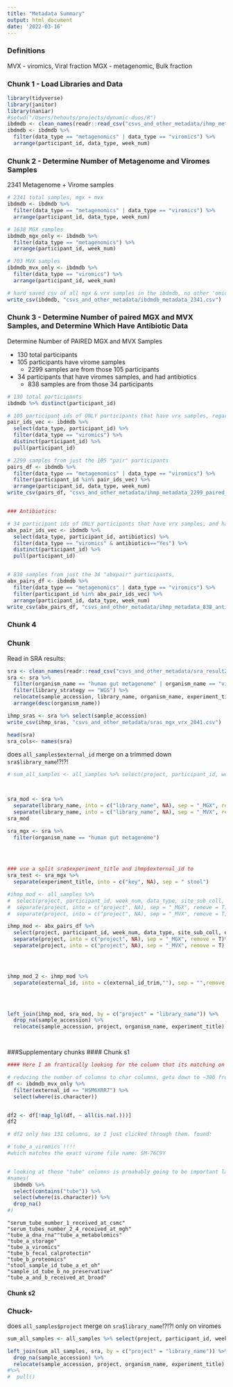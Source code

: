 ```yaml
---
title: "Metadata Summary"
output: html_document
date: '2022-03-16'
---
```


### Definitions 
MVX - viromics, Viral fraction
MGX - metagenomic, Bulk fraction


### Chunk 1 - Load Libraries and Data 
```r
library(tidyverse)
library(janitor)
library(naniar)
#setwd("/Users/hehouts/projects/dynamic-duos/R")
ibdmdb <- clean_names(readr::read_csv("csvs_and_other_metadata/ihmp_metadata.csv", show_col_types = F))
ibdmdb <- ibdmdb %>% 
  filter(data_type == "metagenomics" | data_type == "viromics") %>% 
  arrange(participant_id, data_type, week_num)
```


### Chunk 2 - Determine Number of Metagenome and Viromes Samples
2341 Metagenome + Virome samples
```r
# 2341 total samples, mgx + mvx
ibdmdb <- ibdmdb %>% 
  filter(data_type == "metagenomics" | data_type == "viromics") %>% 
  arrange(participant_id, data_type, week_num)

# 1638 MGX samples
ibdmdb_mgx_only <- ibdmdb %>% 
  filter(data_type == "metagenomics") %>% 
  arrange(participant_id, week_num)

# 703 MVX samples
ibdmdb_mvx_only <- ibdmdb %>% 
  filter(data_type == "viromics") %>% 
  arrange(participant_id, week_num)

# hard saved csv of all mgx & vrx samples in the ibdmdb, no other 'omics. should be 2341 long. 
write_csv(ibdmdb, "csvs_and_other_metadata/ibdmdb_metadata_2341.csv")
```

### Chunk 3 - Determine Number of paired MGX and MVX Samples, and Determine Which Have Antibiotic Data

Determine Number of PAIRED MGX and MVX Samples

- 130 total participants
- 105 participants have virome samples
  - 2299 samples are from those 105 participants
- 34 participants that have viromes samples, and had antibiotics
  - 838 samples are from those 34 participants

```r

# 130 total participants
ibdmdb %>% distinct(participant_id)

# 105 participant ids of ONLY participants that have vrx samples, regardless of antibiotic status, i.e. "pair" participants
pair_ids_vec <- ibdmdb %>% 
  select(data_type, participant_id) %>% 
  filter(data_type == "viromics") %>% 
  distinct(participant_id) %>% 
  pull(participant_id)

# 2299 samples from just the 105 "pair" participants
pairs_df <- ibdmdb %>% 
  filter(data_type == "metagenomics" | data_type == "viromics") %>% 
  filter(participant_id %in% pair_ids_vec) %>%
  arrange(participant_id, data_type, week_num)
write_csv(pairs_df, "csvs_and_other_metadata/ihmp_metadata_2299_paired_mgx_vrx.csv")


### Antibiotics:

# 34 participant ids of ONLY participants that have vrx samples, and had antibiotics, i.e. "abxpair", "relevant participants"
abx_pair_ids_vec <- ibdmdb %>% 
  select(data_type, participant_id, antibiotics) %>% 
  filter(data_type == "viromics" & antibiotics=="Yes") %>%
  distinct(participant_id) %>% 
  pull(participant_id)


# 838 samples from just the 34 "abxpair" participants,
abx_pairs_df <- ibdmdb %>% 
  filter(data_type == "metagenomics" | data_type == "viromics") %>% 
  filter(participant_id %in% abx_pair_ids_vec) %>%
  arrange(participant_id, data_type, week_num)
write_csv(abx_pairs_df, "csvs_and_other_metadata/ihmp_metadata_838_antibiotics_paired_mgx_vrx.csv")

```








### Chunk 4

### Chunk
Read in SRA results:

```r
sra <- clean_names(readr::read_csv("csvs_and_other_metadata/sra_result2979.csv"))
sra <- sra %>% 
  filter(organism_name == "human gut metagenome" | organism_name == "viral metagenome") %>% 
  filter(library_strategy == "WGS") %>% 
  relocate(sample_accession, library_name, organism_name, experiment_title) %>% 
  arrange(desc(organism_name))

ihmp_sras <- sra %>% select(sample_accession)
write_csv(ihmp_sras, "csvs_and_other_metadata/sras_mgx_vrx_2041.csv")

head(sra)
sra_cols<- names(sra)
```







does `all_samples$external_id` merge on a trimmed down `sra$library_name`!?!?!

```r
# sum_all_samples <- all_samples %>% select(project, participant_id, week_num, data_type, site_sub_coll, external_id)



sra_mod <- sra %>% 
  separate(library_name, into = c("library_name", NA), sep = "_MGX", remove = T) %>% 
  separate(library_name, into = c("library_name", NA), sep = "_MVX", remove = T)
sra_mod

sra_mgx <- sra %>% 
  filter(organism_name == "human gut metagenome")
  
    


### use a split sra$experiment_title and ihmp$external_id to 
sra_test <- sra_mgx %>% 
  separate(experiment_title, into = c("key", NA), sep = " stool")

#ihmp_mod <- all_samples %>% 
#  select(project, participant_id, week_num, data_type, site_sub_coll, external_id) %>% 
#  separate(project, into = c("project", NA), sep = "_MGX", remove = T)%>% 
#  separate(project, into = c("project", NA), sep = "_MVX", remove = T)

ihmp_mod <- abx_pairs_df %>% 
  select(project, participant_id, week_num, data_type, site_sub_coll, external_id) %>% 
  separate(project, into = c("project", NA), sep = "_MGX", remove = T)%>% 
  separate(project, into = c("project", NA), sep = "_MVX", remove = T)




ihmp_mod_2 <- ihmp_mod %>% 
  separate(external_id, into = c(external_id_trim,""), sep = "",remove = T)



  
left_join(ihmp_mod, sra_mod, by = c("project" = "library_name")) %>%
  drop_na(sample_accession) %>% 
  relocate(sample_accession, project, organism_name, experiment_title)
```

```r

```

```r

```


###Supplementary chunks
#### Chunk s1
```r
#### Here I am frantically looking for the column that its matching on 76C9Y, with external_id HSM6XRR7

# reducing the number of columns to char columns, gets down to ~300 from ~500 
df <- ibdmdb_mvx_only %>% 
  filter(external_id == "HSM6XRR7") %>% 
  select(where(is.character))


df2 <- df[!map_lgl(df, ~ all(is.na(.)))]
df2

# df2 only has 131 columns, so I just clicked through them. found:

#`tube_a_viromics`!!!! 
#which matches the exact virome file name: SM-76C9Y


# looking at these "tube" columns is proabably going to be important later, hard listed below 
#names(
  ibdmdb %>% 
  select(contains("tube")) %>% 
  select(where(is.character)) %>% 
  drop_na()
#)
```
```
"serum_tube_number_1_received_at_csmc"
"serum_tubes_number_2_4_received_at_mgh"
"tube_a_dna_rna""tube_a_metabolomics"
"tube_a_storage"
"tube_a_viromics"
"tube_b_fecal_calprotectin"
"tube_b_proteomics"
"stool_sample_id_tube_a_et_oh"
"sample_id_tube_b_no_preservative"
"tube_a_and_b_received_at_broad"    
```
#### Chunk s2


### Chuck- 

does `all_samples$project` merge on `sra$library_name`!?!?! only on viromes

```r


sum_all_samples <- all_samples %>% select(project, participant_id, week_num, data_type, site_sub_coll, external_id)

left_join(sum_all_samples, sra, by = c("project" = "library_name")) %>%
  drop_na(sample_accession) %>% 
  relocate(sample_accession, project, organism_name, experiment_title)
#%>% 
#  pull()



```